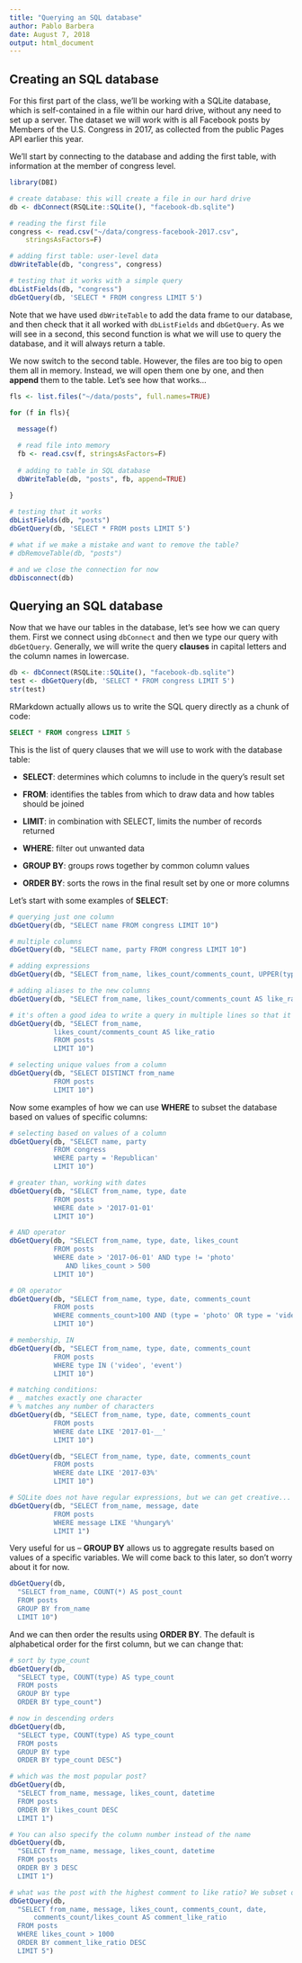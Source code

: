 ```yaml
---
title: "Querying an SQL database"
author: Pablo Barbera
date: August 7, 2018
output: html_document
---
```


## Creating an SQL database

For this first part of the class, we'll be working with a SQLite database, which is self-contained in a file within our hard drive, without any need to set up a server. The dataset we will work with is all Facebook posts by Members of the U.S. Congress in 2017, as collected from the public Pages API earlier this year.

We'll start by connecting to the database and adding the first table, with information at the member of congress level. 

```r
library(DBI)
```

```r
# create database: this will create a file in our hard drive
db <- dbConnect(RSQLite::SQLite(), "facebook-db.sqlite")

# reading the first file
congress <- read.csv("~/data/congress-facebook-2017.csv",
	stringsAsFactors=F)

# adding first table: user-level data
dbWriteTable(db, "congress", congress)

# testing that it works with a simple query
dbListFields(db, "congress")
dbGetQuery(db, 'SELECT * FROM congress LIMIT 5')
```

Note that we have used `dbWriteTable` to add the data frame to our database, and then check that it all worked with `dbListFields` and `dbGetQuery`. As we will see in a second, this second function is what we will use to query the database, and it will always return a table.

We now switch to the second table. However, the files are too big to open them all in memory. Instead, we will open them one by one, and then __append__ them to the table. Let's see how that works...

```r
fls <- list.files("~/data/posts", full.names=TRUE)

for (f in fls){
  
  message(f)

  # read file into memory
  fb <- read.csv(f, stringsAsFactors=F)
  
  # adding to table in SQL database
  dbWriteTable(db, "posts", fb, append=TRUE)
  
}

# testing that it works
dbListFields(db, "posts")
dbGetQuery(db, 'SELECT * FROM posts LIMIT 5')

# what if we make a mistake and want to remove the table?
# dbRemoveTable(db, "posts")

# and we close the connection for now
dbDisconnect(db)

```

## Querying an SQL database

Now that we have our tables in the database, let's see how we can query them. First we connect using `dbConnect` and then we type our query with `dbGetQuery`. Generally, we will write the query __clauses__ in capital letters and the column names in lowercase.

```r
db <- dbConnect(RSQLite::SQLite(), "facebook-db.sqlite")
test <- dbGetQuery(db, 'SELECT * FROM congress LIMIT 5')
str(test)
```

RMarkdown actually allows us to write the SQL query directly as a chunk of code:

```sql
SELECT * FROM congress LIMIT 5
```

This is the list of query clauses that we will use to work with the database table:

- __SELECT__: determines which columns to include in the query's result set

- __FROM__: identifies the tables from which to draw data and how tables should be joined

- __LIMIT__: in combination with SELECT, limits the number of records returned

- __WHERE__: filter out unwanted data

- __GROUP BY__: groups rows together by common column values

- __ORDER BY__: sorts the rows in the final result set by one or more columns


Let's start with some examples of __SELECT__:

```r
# querying just one column
dbGetQuery(db, "SELECT name FROM congress LIMIT 10")

# multiple columns
dbGetQuery(db, "SELECT name, party FROM congress LIMIT 10")

# adding expressions
dbGetQuery(db, "SELECT from_name, likes_count/comments_count, UPPER(type) FROM posts LIMIT 10")

# adding aliases to the new columns
dbGetQuery(db, "SELECT from_name, likes_count/comments_count AS like_ratio FROM posts LIMIT 10")

# it's often a good idea to write a query in multiple lines so that it's easier to read it:
dbGetQuery(db, "SELECT from_name, 
           likes_count/comments_count AS like_ratio 
           FROM posts 
           LIMIT 10")

# selecting unique values from a column
dbGetQuery(db, "SELECT DISTINCT from_name 
           FROM posts 
           LIMIT 10")

```

Now some examples of how we can use __WHERE__ to subset the database based on values of specific columns:

```r
# selecting based on values of a column
dbGetQuery(db, "SELECT name, party 
           FROM congress
           WHERE party = 'Republican'
           LIMIT 10")

# greater than, working with dates
dbGetQuery(db, "SELECT from_name, type, date 
           FROM posts
           WHERE date > '2017-01-01'
           LIMIT 10")

# AND operator
dbGetQuery(db, "SELECT from_name, type, date, likes_count 
           FROM posts
           WHERE date > '2017-06-01' AND type != 'photo' 
              AND likes_count > 500
           LIMIT 10")

# OR operator
dbGetQuery(db, "SELECT from_name, type, date, comments_count 
           FROM posts
           WHERE comments_count>100 AND (type = 'photo' OR type = 'video')
           LIMIT 10")

# membership, IN
dbGetQuery(db, "SELECT from_name, type, date, comments_count 
           FROM posts
           WHERE type IN ('video', 'event')
           LIMIT 10")

# matching conditions:
# _ matches exactly one character
# % matches any number of characters
dbGetQuery(db, "SELECT from_name, type, date, comments_count 
           FROM posts
           WHERE date LIKE '2017-01-__'
           LIMIT 10")

dbGetQuery(db, "SELECT from_name, type, date, comments_count 
           FROM posts
           WHERE date LIKE '2017-03%'
           LIMIT 10")

# SQLite does not have regular expressions, but we can get creative...
dbGetQuery(db, "SELECT from_name, message, date
           FROM posts
           WHERE message LIKE '%hungary%'
           LIMIT 1")

```


Very useful for us -- __GROUP BY__ allows us to aggregate results based on values of a specific variables. We will come back to this later, so don't worry about it for now.

```r
dbGetQuery(db, 
  "SELECT from_name, COUNT(*) AS post_count
  FROM posts
  GROUP BY from_name
  LIMIT 10")
```

And we can then order the results using __ORDER BY__. The default is alphabetical order for the first column, but we can change that:

```r
# sort by type_count
dbGetQuery(db, 
  "SELECT type, COUNT(type) AS type_count
  FROM posts
  GROUP BY type
  ORDER BY type_count")

# now in descending orders
dbGetQuery(db, 
  "SELECT type, COUNT(type) AS type_count
  FROM posts
  GROUP BY type
  ORDER BY type_count DESC")

# which was the most popular post?
dbGetQuery(db, 
  "SELECT from_name, message, likes_count, datetime
  FROM posts
  ORDER BY likes_count DESC
  LIMIT 1")

# You can also specify the column number instead of the name
dbGetQuery(db, 
  "SELECT from_name, message, likes_count, datetime
  FROM posts
  ORDER BY 3 DESC
  LIMIT 1")

# what was the post with the highest comment to like ratio? We subset only posts with 1000 likes or more to avoid outliers.
dbGetQuery(db,
  "SELECT from_name, message, likes_count, comments_count, date,   
      comments_count/likes_count AS comment_like_ratio
  FROM posts
  WHERE likes_count > 1000
  ORDER BY comment_like_ratio DESC
  LIMIT 5")
```






